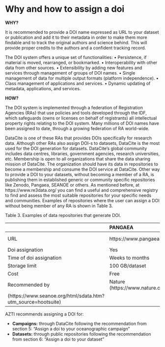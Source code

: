 # Why and how to assign a doi

**WHY?**

It is recommended to provide a DOI name expressed as URL to your dataset or publication and add it to their metadata in order to make them more findable and to track the original authors and science behind. This will provide proper credits to the authors and a confident tracking record.

The DOI system offers a unique set of functionalities: 
•	Persistence, if material is moved, rearranged, or bookmarked. 
•	Interoperability with other data from other sources. 
•	Extensibility by adding new features and services through management of groups of DOI names. 
•	Single management of data for multiple output formats (platform independence). 
•	Class management of applications and services. 
•	Dynamic updating of metadata, applications, and services. 

**HOW?**

The DOI system is implemented through a federation of Registration Agencies (RAs) that use policies and tools developed through the IDF, which safeguards (owns or licenses on behalf of registrants) all intellectual property rights relating to the DOI system. Many millions of DOI names have been assigned to date, through a growing federation of RA world-wide.

DataCite is one of these RAs that provides DOIs specifically for research data. Although other RAs also assign DOI-s to datasets, DataCite is the most used for the DOI generation for datasets. DataCite’s global community includes data centres, libraries, government agencies, research universities, etc. Membership is open to all organizations that share the data sharing mission of DataCite. The organization should have its data in repositories to become a membership and consume the DOI service at DataCite. Other way to provide a DOI to your datasets, without becoming a member of a RA, is publishing them in established generic or community specific repositories like Zenodo, Pangaea, SEANOE or others. As mentioned before, at https://www.re3data.org/ you can find a useful and comprehensive registry to find and assess the most suitable repositories for your specific needs and communities. Examples of repositories where the user can assign a DOI without being member of any RA is shown in Table 3. 

Table 3. Examples of data repositories that generate DOI. 

|     |PANGAEA   |SEANONE   |
|:--- |:---|:--- |
|URL    |https://www.pangaea.de/submit/    |https://www.seanoe.org/html/publish-your-data.htm|
|Doi assignation   |Yes   |Yes   |
|Time of doi assignation    |Weeks to months    |24 hours    |
|Storage limit    |100 GB/dataset    |10 GB/dataset & 10 days/month    |
|Cost    |Free    |Free    |
|Recommended by    |Nature (https://www.nature.com/sdata/policies/repositories)     |SeaDataNet 
(https://www.seanoe.org/html/sdata.htm?utm_source=hootsuite)    |





AZTI recommends assigning a DOI for:

-	**Campaigns:** through DataCite following the recommendation from section 5: “Assign a doi to your oceanographic campaign”
-	**Datasets:** through public repositories following the recommendation from section 6: “Assign a doi to your dataset”




